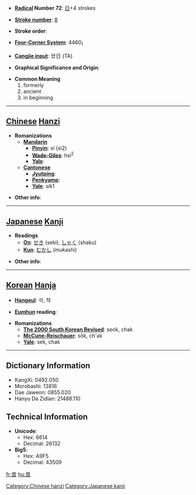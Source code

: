 * '''[[Wiktionary:Chinese radical index| Radical]] Number 72''': [[Wiktionary:Chinese radical index 日|日]]+4 strokes

* '''[[Wiktionary:Chinese total strokes index|Stroke number]]''': [[Wiktionary:Chinese total strokes index 8|8]]

* '''Stroke order''': 

* '''[[Wiktionary:Chinese four corner index|Four-Corner System]]''': 4460<sub>1</sub>

* '''[[Wiktionary:Chinese Cangjie index|Cangjie input]]''': 廿日 (TA)

* '''Graphical Significance and Origin''': 

* '''Common Meaning'''
*#formerly
*# ancient
*# in beginning


----

== [[Chinese]] [[Hanzi]] ==

* '''Romanizations'''
** '''[[Mandarin]]'''
*** '''[[Pinyin]]''': xí (xi2)
*** '''[[Wade-Giles]]''': hsi<sup>2</sup>
*** '''[[Yale]]''': 
** '''[[Cantonese]]'''
*** '''[[Jyutping]]''':
*** '''[[Penkyamp]]''': 
*** '''[[Yale]]''': sik1

* '''Other info''': 

----

== [[Japanese]] [[Kanji]] ==

* '''Readings'''
** '''[[On]]''': [[せき]] (seki), [[しゃく]] (shaku)
** '''[[Kun]]''': [[むかし]] (mukashi)

* '''Other info''':  

----

== [[Korean]] [[Hanja]] ==

* '''[[Hangeul]]''': 석, 착

* '''[[Eumhun]] reading''': 

* '''Romanizations'''
** '''[[The 2000 South Korean Revised Romanization|The 2000 South Korean Revised]]''': seok, chak
** '''[[McCune-Reischauer]]''': sŏk, ch'ak
** '''[[Yale]]''': sek, chak

----

== Dictionary Information ==

* KangXi: 0492.050
* Morobashi: 13816
* Dae Jaweon: 0855.020
* Hanyu Da Zidian: 21488.110

== Technical Information ==

* '''Unicode''':
** Hex: 6614
** Decimal: 26132
* '''Big5''':
** Hex: A9F5
** Decimal: 43509

[[Category:Chinese hanzi]]
[[Category:Japanese kanji]]

[[fr:昔]]
[[hu:昔]]